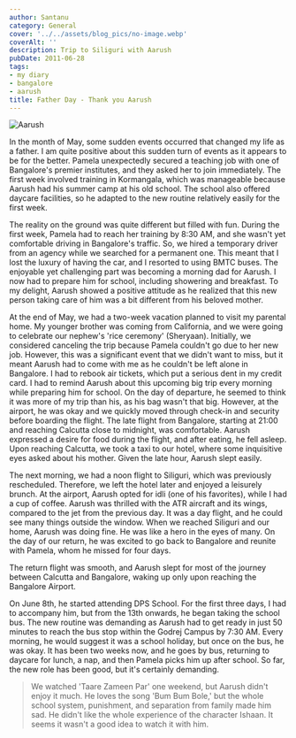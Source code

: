 ```yaml
---
author: Santanu
category: General
cover: '../../assets/blog_pics/no-image.webp'
coverAlt: ''
description: Trip to Siliguri with Aarush
pubDate: 2011-06-28
tags:
- my diary
- bangalore
- aarush
title: Father Day - Thank you Aarush
---
```



<Image src={pic1} alt="Aarush"/>

In the month of May, some sudden events occurred that changed my life as a father. I am quite positive about this sudden turn of events as it appears to be for the better. Pamela unexpectedly secured a teaching job with one of Bangalore's premier institutes, and they asked her to join immediately. The first week involved training in Kormangala, which was manageable because Aarush had his summer camp at his old school. The school also offered daycare facilities, so he adapted to the new routine relatively easily for the first week.

The reality on the ground was quite different but filled with fun. During the first week, Pamela had to reach her training by 8:30 AM, and she wasn't yet comfortable driving in Bangalore's traffic. So, we hired a temporary driver from an agency while we searched for a permanent one. This meant that I lost the luxury of having the car, and I resorted to using BMTC buses. The enjoyable yet challenging part was becoming a morning dad for Aarush. I now had to prepare him for school, including showering and breakfast. To my delight, Aarush showed a positive attitude as he realized that this new person taking care of him was a bit different from his beloved mother.

At the end of May, we had a two-week vacation planned to visit my parental home. My younger brother was coming from California, and we were going to celebrate our nephew's 'rice ceremony' (Sheryaan). Initially, we considered canceling the trip because Pamela couldn't go due to her new job. However, this was a significant event that we didn't want to miss, but it meant Aarush had to come with me as he couldn't be left alone in Bangalore. I had to rebook air tickets, which put a serious dent in my credit card. I had to remind Aarush about this upcoming big trip every morning while preparing him for school. On the day of departure, he seemed to think it was more of my trip than his, as his bag wasn't that big. However, at the airport, he was okay and we quickly moved through check-in and security before boarding the flight. The late flight from Bangalore, starting at 21:00 and reaching Calcutta close to midnight, was comfortable. Aarush expressed a desire for food during the flight, and after eating, he fell asleep. Upon reaching Calcutta, we took a taxi to our hotel, where some inquisitive eyes asked about his mother. Given the late hour, Aarush slept easily.

The next morning, we had a noon flight to Siliguri, which was previously rescheduled. Therefore, we left the hotel later and enjoyed a leisurely brunch. At the airport, Aarush opted for idli (one of his favorites), while I had a cup of coffee. Aarush was thrilled with the ATR aircraft and its wings, compared to the jet from the previous day. It was a day flight, and he could see many things outside the window. When we reached Siliguri and our home, Aarush was doing fine. He was like a hero in the eyes of many. On the day of our return, he was excited to go back to Bangalore and reunite with Pamela, whom he missed for four days.

The return flight was smooth, and Aarush slept for most of the journey between Calcutta and Bangalore, waking up only upon reaching the Bangalore Airport.

On June 8th, he started attending DPS School. For the first three days, I had to accompany him, but from the 13th onwards, he began taking the school bus. The new routine was demanding as Aarush had to get ready in just 50 minutes to reach the bus stop within the Godrej Campus by 7:30 AM. Every morning, he would suggest it was a school holiday, but once on the bus, he was okay. It has been two weeks now, and he goes by bus, returning to daycare for lunch, a nap, and then Pamela picks him up after school. So far, the new role has been good, but it's certainly demanding.

> We watched 'Taare Zameen Par' one weekend, but Aarush didn't enjoy it much. He loves the song 'Bum Bum Bole,' but the whole school system, punishment, and separation from family made him sad. He didn't like the whole experience of the character Ishaan. It seems it wasn't a good idea to watch it with him.